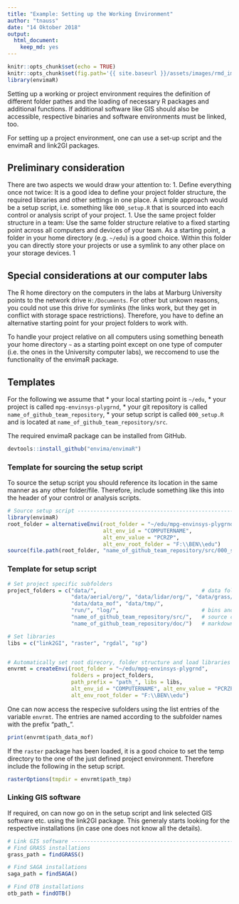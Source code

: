 ```yaml
---
title: "Example: Setting up the Working Environment"
author: "tnauss"
date: "14 Oktober 2018"
output: 
  html_document: 
    keep_md: yes
---
```


```r
knitr::opts_chunk$set(echo = TRUE)
knitr::opts_chunk$set(fig.path='{{ site.baseurl }}/assets/images/rmd_images/e01-01/')
library(envimaR)
```

Setting up a working or project environment requires the definition of different folder pathes and the loading of necessary R packages and additional functions. If additional software like GIS should also be accessible, respective binaries and software environments must be linked, too.

For setting up a project environment, one can use a set-up script and the
envimaR and link2GI packages. 


## Preliminary consideration
There are two aspects we would draw your attention to:
1. Define everything once not twice: It is a good idea to define your project
folder structure, the required libraries and other settings in one place. A simple
approach would be a setup script, i.e. something like `000_setup.R` that is sourced
into each control or analysis script of your project.
1. Use the same project folder structure in a team: Use the same folder structure
relative to a fixed starting point across all computers and devices of your team.
As a starting point, a folder in your home directory  (e.g. `~/edu`) is a good choice.
Within this folder you can directly store your projects or use a symlink to any
other place on your storage devices. 1


## Special considerations at our computer labs
The R home directory on the computers in the labs at Marburg University points to
the network drive `H:/Documents`. For other but unkown reasons, you could not use
this drive for symlinks (the links work, but they get in conflict with storage
space restrictions). Therefore, you have to define an alternative starting point
for your project folders to work with.

To handle your project relative on all computers using something beneath your 
home directory `~` as a starting point except on one type of computer (i.e. the
ones in the University computer labs), we reccomend to use the functionality of
the envimaR package.


## Templates
For the following we assume that 
* your local starting point is `~/edu`,
* your project is called `mpg-envinsys-plygrnd`,
* your git repository is called `name_of_github_team_repository`,
* your setup script is called `000_setup.R` and is located at `name_of_github_team_repository/src`.

The required envimaR package can be installed from GitHub.
```r
devtools::install_github("envima/envimaR")
```


### Template for sourcing the setup script
To source the setup script you should reference its location in the same manner 
as any other folder/file. Therefore, include something like this into the header
of your control or analysis scripts.
```r
# Source setup script ----------------------------------------------------------
library(envimaR)
root_folder = alternativeEnvi(root_folder = "~/edu/mpg-envinsys-plygrnd", 
                              alt_env_id = "COMPUTERNAME",
                              alt_env_value = "PCRZP", 
                              alt_env_root_folder = "F:\\BEN\\edu")
source(file.path(root_folder, "name_of_github_team_repository/src/000_setup.R"))
```


### Template for setup script
```r
# Set project specific subfolders
project_folders = c("data/",                                 # data folders
                    "data/aerial/org/", "data/lidar/org/", "data/grass/", 
                    "data/data_mof", "data/tmp/", 
                    "run/", "log/",                          # bins and logging
                    "name_of_github_team_repository/src/",   # source code
                    "name_of_github_team_repository/doc/")   # markdown etc. 

# Set libraries
libs = c("link2GI", "raster", "rgdal", "sp")


# Automatically set root direcory, folder structure and load libraries
envrmt = createEnvi(root_folder = "~/edu/mpg-envinsys-plygrnd", 
                    folders = project_folders, 
                    path_prefix = "path_", libs = libs,
                    alt_env_id = "COMPUTERNAME", alt_env_value = "PCRZP",
                    alt_env_root_folder = "F:\\BEN\\edu")
```
One can now access the respecive sufolders using the list entries of the variable `envrmt`. The entries are named according to the subfolder names with the prefix "path_".
```r
print(envrmt$path_data_mof)
```

If the `raster` package has been loaded, it is a good choice to set the temp directory to the one of the just defined project environment. Therefore include the following in the setup script.
```r
rasterOptions(tmpdir = envrmt$path_tmp)
```


### Linking GIS software
If required, on can now go on in the setup script and link selected GIS software etc. using the link2GI package. This generaly starts looking for the respective installations (in case one does not know all the details). 
```r
# Link GIS software ------------------------------------------------------------
# Find GRASS installations
grass_path = findGRASS()

# Find SAGA installations
saga_path = findSAGA()

# Find OTB installations
otb_path = findOTB()
```
